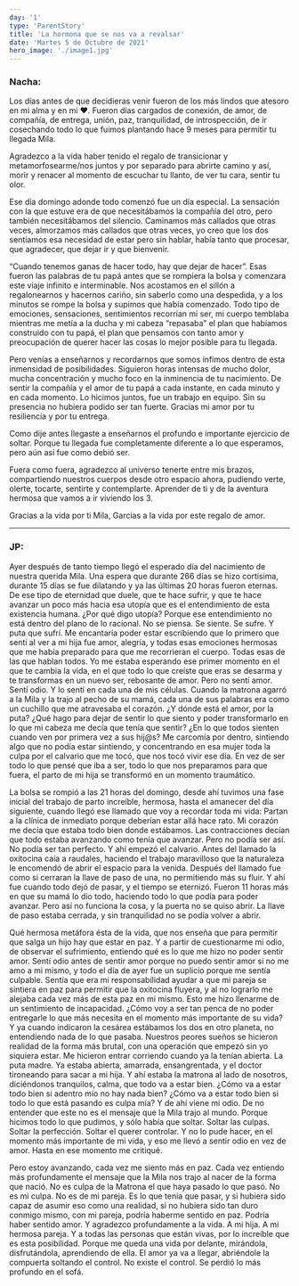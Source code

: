 ```yaml
---
day: '1'
type: 'ParentStory'
title: 'La hormona que se nos va a revalsar'
date: 'Martes 5 de Octubre de 2021'
hero_image: './image1.jpg'
---
```


### Nacha:

Los días antes de que decidieras venir fueron de los más lindos que atesoro en mi alma y en mi ❤️. Fueron días cargados de conexión, de amor, de compañía, de entrega, unión, paz, tranquilidad, de introspección, de ir cosechando todo lo que fuimos plantando hace 9 meses para permitir tu llegada Mila.

Agradezco a la vida haber tenido el regalo de transicionar y metamorfosearme/nos juntos y por separado para abrirte camino y así, morir y renacer al momento de escuchar tu llanto, de ver tu cara, sentir tu olor.

Ese día domingo adonde todo comenzó fue un día especial. La sensación con la que estuve era de que necesitábamos la compañía del otro, pero también necesitábamos del silencio. Caminamos más callados que otras veces, almorzamos más callados que otras veces, yo creo que los dos sentíamos esa necesidad de estar pero sin hablar, había tanto que procesar, que agradecer, que dejar ir y que bienvenir.

“Cuando tenemos ganas de hacer todo, hay que dejar de hacer”. Esas fueron las palabras de tu papá antes que se rompiera la bolsa y comenzara este viaje infinito e interminable. Nos acostamos en el sillón a regalonearnos y hacernos cariño, sin saberlo como una despedida, y a los minutos se rompe la bolsa y supimos que había comenzado. Todo tipo de emociones, sensaciones, sentimientos recorrían mi ser, mi cuerpo temblaba mientras me metía a la ducha y mi cabeza “repasaba” el plan que habíamos construido con tu papá, el plan que pensamos con tanto amor y preocupación de querer hacer las cosas lo mejor posible para tu llegada.

Pero venías a enseñarnos y recordarnos que somos ínfimos dentro de esta inmensidad de posibilidades. Siguieron horas intensas de mucho dolor, mucha concentración y mucho foco en la inminencia de tu nacimiento. De sentir la compañía y el amor de tu papá a cada instante, en cada minuto y en cada momento. Lo hicimos juntos, fue un trabajo en equipo. Sin su presencia no hubiera podido ser tan fuerte. Gracias mi amor por tu resiliencia y por tu entrega.

Como dije antes llegaste a enseñarnos el profundo e importante ejercicio de soltar. Porque tu llegada fue completamente diferente a lo que esperamos, pero aún así fue como debió ser.

Fuera como fuera, agradezco al universo tenerte entre mis brazos, compartiendo nuestros cuerpos desde otro espacio ahora, pudiendo verte, olerte, tocarte, sentirte y contemplarte. Aprender de ti y de la aventura hermosa que vamos a ir viviendo los 3.

Gracias a la vida por ti Mila,
Garcias a la vida por este regalo de amor.

---

### JP:

Ayer después de tanto tiempo llegó el esperado día del nacimiento de nuestra querida Mila. Una espera que durante 266 días se hizo cortísima, durante 15 días se fue dilatando y ya las últimas 20 horas fueron eternas. De ese tipo de eternidad que duele, que te hace sufrir, y que te hace avanzar un poco más hacia esa utopía que es el entendimiento de esta existencia humana. ¿Por qué digo utopía? Porque ese entendimiento no está dentro del plano de lo racional. No se piensa. Se siente. Se sufre. Y puta que sufrí. Me encantaría poder estar escribiendo que lo primero que sentí al ver a mi hija fue amor, alegría, y todas esas emociones hermosas que me había preparado para que me recorrieran el cuerpo. Todas esas de las que hablan todos. Yo me estaba esperando ese primer momento en el que te cambia la vida, en el que todo lo que creíste que eras se desarma y te transformas en un nuevo ser, rebosante de amor. Pero no sentí amor. Sentí odio. Y lo sentí en cada una de mis células. Cuando la matrona agarró a la Mila y la trajo al pecho de su mamá, cada una de sus palabras era como un cuchillo que me atravesaba el corazón. ¿Y dónde está el amor, por la puta? ¿Qué hago para dejar de sentir lo que siento y poder transformarlo en lo que mi cabeza me decía que tenía que sentir? ¿En lo que todos sienten cuando ven por primera vez a sus hij@s? Me carcomía por dentro, sintiendo algo que no podía estar sintiendo, y concentrando en esa mujer toda la culpa por el calvario que me tocó, que nos tocó vivir ese día. En vez de ser todo lo que pensé que iba a ser, todo lo que nos preparamos para que fuera, el parto de mi hija se transformó en un momento traumático.

La bolsa se rompió a las 21 horas del domingo, desde ahí tuvimos una fase inicial del trabajo de parto increíble, hermosa, hasta el amanecer del día siguiente, cuando llegó ese llamado que voy a recordar toda mi vida: Partan a la clínica de inmediato porque deberían estar allá hace rato. Mi corazón me decía que estaba todo bien donde estábamos. Las contracciones decían que todo estaba avanzando como tenía que avanzar. Pero no podía ser así. No podía ser tan perfecto. Y ahí empezó el calvario. Antes del llamado la oxitocina caía a raudales, haciendo el trabajo maravilloso que la naturaleza le encomendó de abrir el espacio para la venida. Después del llamado fue como si cerraran la llave de paso de una, no permitiendo más su fluir. Y ahí fue cuando todo dejó de pasar, y el tiempo se eternizó. Fueron 11 horas más en que su mamá lo dio todo, haciendo todo lo que podía para poder avanzar. Pero así no funciona la cosa, y la puerta no se quiso abrir. La llave de paso estaba cerrada, y sin tranquilidad no se podía volver a abrir.

Qué hermosa metáfora ésta de la vida, que nos enseña que para permitir que salga un hijo hay que estar en paz. Y a partir de cuestionarme mi odio, de observar el sufrimiento, entiendo qué es lo que me hizo no poder sentir amor. Sentí odio antes de sentir amor porque no puedo sentir amor si no me amo a mi mismo, y todo el día de ayer fue un suplicio porque me sentía culpable. Sentía que era mi responsabilidad ayudar a que mi pareja se sintiera en paz para permitir que la oxitocina fluyera, y al no lograrlo me alejaba cada vez más de esta paz en mi mismo. Esto me hizo llenarme de un sentimiento de incapacidad. ¿Cómo voy a ser tan penca de no poder entregarle lo que más necesita en el momento más importante de su vida? Y ya cuando indicaron la cesárea estábamos los dos en otro planeta, no entendiendo nada de lo que pasaba. Nuestros peores sueños se hicieron realidad de la forma más brutal, con una operación que empezó sin yo siquiera estar. Me hicieron entrar corriendo cuando ya la tenían abierta. La puta madre. Ya estaba abierta, amarrada, ensangrentada, y el doctor tironeando para sacar a mi hija. Y ahí estaba la matrona al lado de nosotros, diciéndonos tranquilos, calma, que todo va a estar bien. ¿Cómo va a estar todo bien si adentro mío no hay nada bien? ¿Cómo va a estar todo bien si todo lo que está pasando es culpa mía? Y de ahí viene mi odio. De no entender que este no es el mensaje que la Mila trajo al mundo. Porque hicimos todo lo que pudimos, y sólo había que soltar. Soltar las culpas. Soltar la perfección. Soltar el querer controlar. Y no lo pude hacer, en el momento más importante de mi vida, y eso me llevó a sentir odio en vez de amor. Hasta en ese momento me critiqué.

Pero estoy avanzando, cada vez me siento más en paz. Cada vez entiendo más profundamente el mensaje que la Mila nos trajo al nacer de la forma que nació. No es culpa de la Matrona el que haya pasado lo que pasó. No es mi culpa. No es de mi pareja. Es lo que tenía que pasar, y si hubiera sido capaz de asumir eso como una realidad, si no hubiera sido tan duro conmigo mismo, con mi pareja, podría haberme sentido en paz. Podría haber sentido amor. Y agradezco profundamente a la vida. A mi hija. A mi hermosa pareja. Y a todas las personas que están vivas, por lo increíble que es esta posibilidad. Porque me queda una vida por delante, mirándola, disfrutándola, aprendiendo de ella. El amor ya va a llegar, abriéndole la compuerta soltando el control. No existe el control. Se perdió lo más profundo en el sofá.
